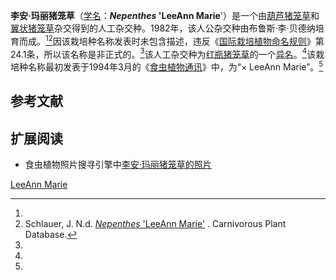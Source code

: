 {{noteTA
|G1=Carnivorous Plant
}}
{{Infobox Cultivar 
| name = 李安·玛丽猪笼草
| image = 
| image_caption = 
| hybrid = ''[[葫芦猪笼草|N. ventricosa]]'' × (''[[葫芦猪笼草|N. ventricosa]]'' × ''[[翼状猪笼草|N. alata]]'')
| cultivar = '''''Nepenthes'' 'LeeAnn Marie''''<br><small>Hort.[[布鲁斯·李·贝德纳尔|Bednar]] (1994)<ref name=B&B>Bednar, B.L. & O.C. Bramblett 1994. ''Nepenthes'' hybrid crosses made by: Bruce Lee Bednar & Orgel Clyde Bramblett. ''[[食虫植物通讯|Carnivorous Plant Newsletter]]'' '''23'''(1): 4.</ref></small>
| origin = B.L.Bednar, 1982
}}

'''李安·玛丽猪笼草'''（[[学名|学名]]：'''''Nepenthes'' 'LeeAnn Marie''''）是一个由[[葫芦猪笼草|葫芦猪笼草]]{{small|（''N. ventricosa''）}}和[[翼状猪笼草|翼状猪笼草]]{{small|（''N. alata''）}}杂交得到的人工杂交种。1982年，该人公杂交种由布鲁斯·李·贝德纳{{small|（Bruce Lee Bednar）}}培育而成。<ref name=B&B /><ref name=Schlauer>Schlauer, J. N.d. [http://www.carnivorousplants.org/cpdb/CPdbDetail.php?cp_id=118907 ''Nepenthes'' 'LeeAnn Marie'] {{webarchive|url=https://web.archive.org/web/20100925010605/http://carnivorousplants.org/cpdb/CPdbDetail.php?cp_id=118907 |date=2010-09-25 }}. Carnivorous Plant Database.</ref>因该栽培种名称发表时未包含描述，违反《[[国际栽培植物命名规则|国际栽培植物命名规则]]》第24.1条，所以该名称是非正式的。<ref name=Schlauer />该人工杂交种为[[红瓶猪笼草|红瓶猪笼草]]{{small|（''N. × ventrata''）}}的一个[[异名|异名]]。<ref name=Schlauer />该栽培种名称最初发表于1994年3月的《[[食虫植物通讯|食虫植物通讯]]》中，为“× LeeAnn Marie”。<ref name=B&B />

== 参考文献 ==
{{reflist|2}}

== 扩展阅读 ==
{{refbegin}}
* 食虫植物照片搜寻引擎中[http://www.cpphotofinder.com/nepenthes-leeann-marie-1287.html 李安·玛丽猪笼草的照片] {{Wayback|url=http://www.cpphotofinder.com/nepenthes-leeann-marie-1287.html |date=20160303173045 }}
{{refend}}

{{猪笼草属栽培种}}

[[Category:猪笼草属栽培种|LeeAnn Marie]]